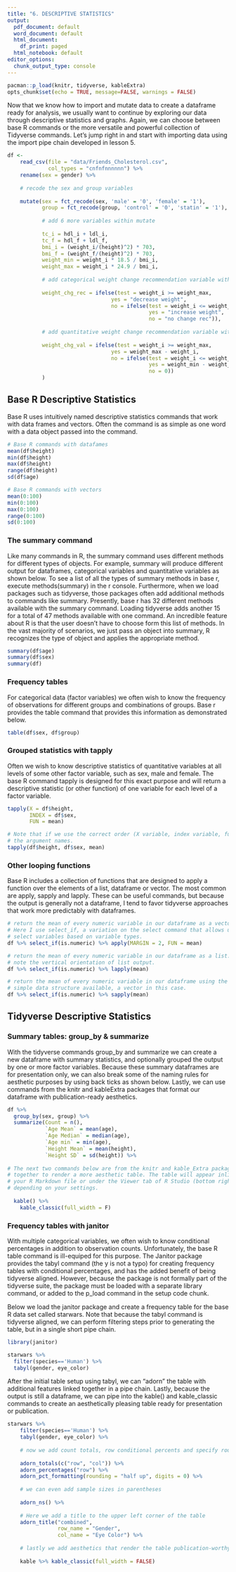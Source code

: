 ```yaml
---
title: "6. DESCRIPTIVE STATISTICS"
output:
  pdf_document: default
  word_document: default
  html_document:
    df_print: paged
  html_notebook: default
editor_options:
  chunk_output_type: console
---
```


```r
pacman::p_load(knitr, tidyverse, kableExtra)
opts_chunk$set(echo = TRUE, message=FALSE, warnings = FALSE)
```

Now that we know how to import and mutate data to create a dataframe ready for analysis, we usually want to continue by exploring our data through descriptive statistics and graphs. Again, we can choose between base R commands or the more versatile and powerful collection of Tidyverse commands. Let's jump right in and start with importing data using the import pipe chain developed in lesson 5.

```r
df <- 
    read_csv(file = "data/Friends_Cholesterol.csv",
             col_types = "cnfnfnnnnnn") %>%
    rename(sex = gender) %>%
    
    # recode the sex and group variables
    
    mutate(sex = fct_recode(sex, 'male' = '0', 'female' = '1'),
           group = fct_recode(group, 'control' = '0', 'statin' = '1'),
           
           # add 6 more variables within mutate
           
           tc_i = hdl_i + ldl_i,
           tc_f = hdl_f + ldl_f,
           bmi_i = (weight_i/(height)^2) * 703,
           bmi_f = (weight_f/(height)^2) * 703,
           weight_min = weight_i * 18.5 / bmi_i,
           weight_max = weight_i * 24.9 / bmi_i,
           
           # add categorical weight change recommendation variable within mutate
           
           weight_chg_rec = ifelse(test = weight_i >= weight_max, 
                                 yes = "decrease weight",
                                 no = ifelse(test = weight_i <= weight_min,
                                             yes = "increase weight",
                                             no = "no change rec")),
           
           # add quantitative weight change recommendation variable within mutate
           
           weight_chg_val = ifelse(test = weight_i >= weight_max,
                                 yes = weight_max - weight_i,
                                 no = ifelse(test = weight_i <= weight_min,
                                             yes = weight_min - weight_i,
                                             no = 0))
           )
```

## Base R Descriptive Statistics

Base R uses intuitively named descriptive statistics commands that work with data frames and vectors. Often the command is as simple as one word with a data object passed into the command.

```r
# Base R commands with datafames
mean(df$height)
min(df$height)
max(df$height)
range(df$height)
sd(df$age)

# Base R commands with vectors
mean(0:100)
min(0:100)
max(0:100)
range(0:100)
sd(0:100)
```

### The summary command

Like many commands in R, the summary command uses different methods for different types of objects. For example, summary will produce different output for dataframes, categorical variables and quantitative variables as shown below. To see a list of all the types of summary methods in base r, execute methods(summary) in the r console. Furthermore, when we load packages such as tidyverse, those packages often add additional methods to commands like summary. Presently, base r has 32 different methods available with the summary command. Loading tidyverse adds another 15 for a total of 47 methods available with one command. An incredible feature about R is that the user doesn't have to choose form this list of methods. In the vast majority of scenarios, we just pass an object into summary, R recognizes the type of object and applies the appropriate method. 

```r
summary(df$age)
summary(df$sex)
summary(df)
```

### Frequency tables

For categorical data (factor variables) we often wish to know the frequency of observations for different groups and combinations of groups. Base r provides the table command that provides this information as demonstrated below.

```r
table(df$sex, df$group)
```

### Grouped statistics with tapply

Often we wish to know descriptive statistics of quantitative variables at all levels of some other factor variable, such as sex, male and female. The base R command tapply is designed for this exact purpose and will return a descriptive statistic (or other function) of one variable for each level of a factor variable.

```r
tapply(X = df$height, 
       INDEX = df$sex, 
       FUN = mean)

# Note that if we use the correct order (X variable, index variable, function), we can omit 
# the argument names.
tapply(df$height, df$sex, mean)
```

### Other looping functions

Base R includes a collection of functions that are designed to apply a function over the elements of a list, dataframe or vector. The most common are apply, sapply and lapply. These can be useful commands, but because the output is generally not a dataframe, I tend to favor tidyverse approaches that work more predictably with dataframes.

```r
# return the mean of every numeric variable in our dataframe as a vector. 
# Here I use select_if, a variation on the select command that allows us to
# select variables based on variable types.
df %>% select_if(is.numeric) %>% apply(MARGIN = 2, FUN = mean)

# return the mean of every numeric variable in our dataframe as a list. 
# note the vertical orientation of list output.
df %>% select_if(is.numeric) %>% lapply(mean)

# return the mean of every numeric variable in our dataframe using the most 
# simple data structure available, a vector in this case. 
df %>% select_if(is.numeric) %>% sapply(mean)
```

## Tidyverse Descriptive Statistics

### Summary tables: group_by & summarize

With the tidyverse commands group_by and summarize we can create a new dataframe with summary statistics, and optionally grouped the output by one or more factor variables. Because these summary dataframes are for presentation only, we can also break some of the naming rules for aesthetic purposes by using back ticks as shown below. Lastly, we can use commands from the knitr and kableExtra packages that format our dataframe with publication-ready aesthetics.

```r
df %>%
  group_by(sex, group) %>%
  summarize(Count = n(),
            `Age Mean` = mean(age),  
            `Age Median` = median(age),
            `Age min` = min(age),
            `Height Mean` = mean(height), 
            `Height SD` = sd(height)) %>%
    
# The next two commands below are from the knitr and kable_Extra package and work 
# together to render a more aesthetic table. The table will appear inline with 
# your R Markdown file or under the Viewer tab of R Studio (bottom right) 
# depending on your settings. 
    
  kable() %>% 
    kable_classic(full_width = F)
```

### Frequency tables with janitor

With multiple categorical variables, we often wish to know conditional percentages in addition to observation counts. Unfortunately, the base R table command is ill-equiped for this purpose. The Janitor package provides the tabyl command (the y is not a typo) for creating frequency tables with conditional percentages, and has the added benefit of being tidyverse aligned. However, because the package is not formally part of the tidyverse suite, the package must be loaded with a separate library command, or added to the p_load command in the setup code chunk.

Below we load the janitor package and create a frequency table for the base R data set called starwars. Note that because the tabyl command is tidyverse aligned, we can perform filtering steps prior to generating the table, but in a single short pipe chain.

```r
library(janitor) 

starwars %>%
  filter(species=='Human') %>%
  tabyl(gender, eye_color)
```

After the initial table setup using tabyl, we can "adorn" the table with additional features linked together in a pipe chain. Lastly, because the output is still a dataframe, we can pipe into the kable() and kable_classic commands to create an aesthetically pleasing table ready for presentation or publication.

```r
starwars %>%
    filter(species=='Human') %>%
    tabyl(gender, eye_color) %>%
    
    # now we add count totals, row conditional percents and specify rounding
    
    adorn_totals(c("row", "col")) %>%
    adorn_percentages("row") %>% 
    adorn_pct_formatting(rounding = "half up", digits = 0) %>%
    
    # we can even add sample sizes in parentheses
    
    adorn_ns() %>% 
    
    # Here we add a title to the upper left corner of the table
    adorn_title("combined", 
                row_name = "Gender", 
                col_name = "Eye Color") %>%
    
    # lastly we add aesthetics that render the table publication-worthy
    
    kable %>% kable_classic(full_width = FALSE)
```
